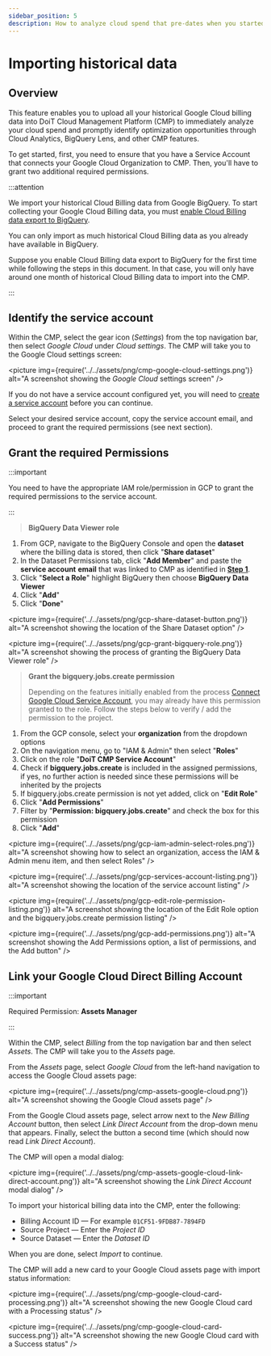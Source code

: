 ```yaml
---
sidebar_position: 5
description: How to analyze cloud spend that pre-dates when you started using the CMP
---
```


# Importing historical data

## Overview

This feature enables you to upload all your historical Google Cloud billing data into DoiT Cloud Management Platform (CMP) to immediately analyze your cloud spend and promptly identify optimization opportunities through Cloud Analytics, BigQuery Lens, and other CMP features.

To get started, first, you need to ensure that you have a Service Account that connects your Google Cloud Organization to CMP. Then, you'll have to grant two additional required permissions.

:::attention

We import your historical Cloud Billing data from Google BigQuery. To start collecting your Google Cloud Billing data, you must [enable Cloud Billing data export to BigQuery](https://cloud.google.com/billing/docs/how-to/export-data-bigquery-setup).

You can only import as much historical Cloud Billing data as you already have available in BigQuery.

Suppose you enable Cloud Billing data export to BigQuery for the first time while following the steps in this document. In that case, you will only have around one month of historical Cloud Billing data to import into the CMP.

:::

## Identify the service account

Within the CMP, select the gear icon (_Settings_) from the top navigation bar, then select _Google Cloud_ under _Cloud settings_. The CMP will take you to the Google Cloud settings screen:

<picture
  img={require('../../assets/png/cmp-google-cloud-settings.png')}
  alt="A screenshot showing the _Google Cloud_ settings screen"
/>

If you do not have a service account configured yet, you will need to [create a service account](connect-google-cloud-service-account.mdx) before you can continue.

Select your desired service account, copy the service account email, and proceed to grant the required permissions (see next section).

## Grant the required Permissions

:::important

You need to have the appropriate IAM role/permission in GCP to grant the required permissions to the service account.

:::

> **BigQuery Data Viewer role**

1. From GCP, navigate to the BigQuery Console and open the **dataset** where the billing data is stored, then click "**Share dataset**"
2. In the Dataset Permissions tab, click "**Add Member**" and paste the **service account** **email** that was linked to CMP as identified in [**Step 1**](import-historical-billing-data.mdx#step-1-identify-the-service-account-linked-to-cmp).
3. Click "**Select a Role**" highlight BigQuery then choose **BigQuery Data Viewer**
4. Click "**Add**"
5. Click "**Done**"

<picture
  img={require('../../assets/png/gcp-share-dataset-button.png')}
  alt="A screenshot showing the location of the Share Dataset option"
/>

<picture
  img={require('../../assets/png/gcp-grant-bigquery-role.png')}
  alt="A screenshot showing the process of granting the BigQuery Data Viewer role"
/>

> **Grant the bigquery.jobs.create permission**
>
> Depending on the features initially enabled from the process [Connect Google Cloud Service Account](https://help.doit-intl.com/google-cloud/connect-google-cloud-service-account), you may already have this permission granted to the role. Follow the steps below to verify / add the permission to the project.

1. From the GCP console, select your **organization** from the dropdown options
2. On the navigation menu, go to "IAM & Admin" then select "**Roles**"
3. Click on the role "**DoiT CMP Service Account**"
4. Check if **bigquery.jobs.create** is included in the assigned permissions, if yes, no further action is needed since these permissions will be inherited by the projects
5. If bigquery.jobs.create permission is not yet added, click on "**Edit Role**"
6. Click "**Add Permissions**"
7. Filter by "**Permission: bigquery.jobs.create**" and check the box for this permission
8. Click "**Add**"

<picture
  img={require('../../assets/png/gcp-iam-admin-select-roles.png')}
  alt="A screenshot showing how to select an organization, access the IAM & Admin menu item, and then select Roles"
/>

<picture
  img={require('../../assets/png/gcp-services-account-listing.png')}
  alt="A screenshot showing the location of the service account listing"
/>

<picture
  img={require('../../assets/png/gcp-edit-role-permission-listing.png')}
  alt="A screenshot showing the location of the Edit Role option and the bigquery.jobs.create permission listing"
/>

<picture
  img={require('../../assets/png/gcp-add-permissions.png')}
  alt="A screenshot showing the Add Permissions option, a list of permissions, and the Add button"
/>

## Link your Google Cloud Direct Billing Account

:::important

Required Permission: **Assets Manager**

:::

Within the CMP, select _Billing_ from the top navigation bar and then select _Assets_. The CMP will take you to the _Assets_ page.

From the _Assets_ page, select _Google Cloud_ from the left-hand navigation to access the Google Cloud assets page:

<picture
  img={require('../../assets/png/cmp-assets-google-cloud.png')}
  alt="A screenshot showing the Google Cloud assets page"
/>

From the Google Cloud assets page, select arrow next to the _New Billing Account_ button, then select _Link Direct Account_ from the drop-down menu that appears. Finally, select the button a second time (which should now read _Link Direct Account_).

The CMP will open a modal dialog:

<picture
  img={require('../../assets/png/cmp-assets-google-cloud-link-direct-account.png')}
  alt="A screenshot showing the _Link Direct Account_ modal dialog"
/>

To import your historical billing data into the CMP, enter the following:

- Billing Account ID &mdash; For example `01CF51-9FDB87-7894FD`
- Source Project &mdash; Enter the _Project ID_
- Source Dataset &mdash; Enter the _Dataset ID_

When you are done, select _Import_ to continue.

The CMP will add a new card to your Google Cloud assets page with import status information:

<picture
  img={require('../../assets/png/cmp-google-cloud-card-processing.png')}
  alt="A screenshot showing the new Google Cloud card with a Processing status"
/>

<picture
  img={require('../../assets/png/cmp-google-cloud-card-success.png')}
  alt="A screenshot showing the new Google Cloud card with a Success status"
/>
